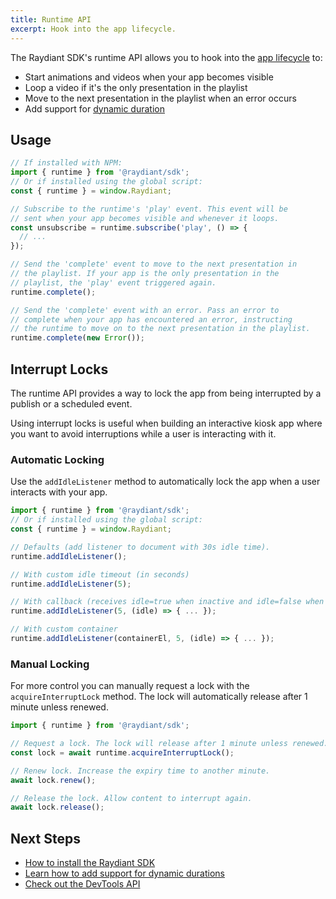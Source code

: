 ```yaml
---
title: Runtime API
excerpt: Hook into the app lifecycle.
---
```


The Raydiant SDK's runtime API allows you to hook into the [app lifecycle](/docs/core-concepts/app-lifecycle) to:

- Start animations and videos when your app becomes visible
- Loop a video if it's the only presentation in the playlist
- Move to the next presentation in the playlist when an error occurs
- Add support for [dynamic duration](/docs/core-concepts/duration-mode)

## Usage

```js
// If installed with NPM:
import { runtime } from '@raydiant/sdk';
// Or if installed using the global script:
const { runtime } = window.Raydiant;

// Subscribe to the runtime's 'play' event. This event will be
// sent when your app becomes visible and whenever it loops.  
const unsubscribe = runtime.subscribe('play', () => {
  // ...
});

// Send the 'complete' event to move to the next presentation in
// the playlist. If your app is the only presentation in the 
// playlist, the 'play' event triggered again.
runtime.complete();

// Send the 'complete' event with an error. Pass an error to
// complete when your app has encountered an error, instructing
// the runtime to move on to the next presentation in the playlist.
runtime.complete(new Error());
```

## Interrupt Locks <BetaLabel className="relative top-[-2px] ml-1" />

The runtime API provides a way to lock the app from being interrupted by a publish or a scheduled event. 

Using interrupt locks is useful when building an interactive kiosk app where you want to avoid interruptions while a user is interacting with it. 

### Automatic Locking

Use the `addIdleListener` method to automatically lock the app when a user interacts with your app.

```js
import { runtime } from '@raydiant/sdk';
// Or if installed using the global script:
const { runtime } = window.Raydiant;

// Defaults (add listener to document with 30s idle time).
runtime.addIdleListener();

// With custom idle timeout (in seconds)
runtime.addIdleListener(5);

// With callback (receives idle=true when inactive and idle=false when active).
runtime.addIdleListener(5, (idle) => { ... });

// With custom container
runtime.addIdleListener(containerEl, 5, (idle) => { ... });
```

### Manual Locking

For more control you can manually request a lock with the `acquireInterruptLock` method. The lock will automatically release after 1 minute unless renewed.

```js
import { runtime } from '@raydiant/sdk';

// Request a lock. The lock will release after 1 minute unless renewed.
const lock = await runtime.acquireInterruptLock();

// Renew lock. Increase the expiry time to another minute.
await lock.renew();

// Release the lock. Allow content to interrupt again.
await lock.release();
```

## Next Steps

- [How to install the Raydiant SDK](/docs/raydiant-sdk/installation)
- [Learn how to add support for dynamic durations](/docs/core-concepts/duration-mode)
- [Check out the DevTools API](/docs/raydiant-sdk/devtools)
